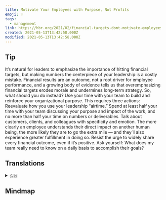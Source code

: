 ```yaml
---
title: Motivate Your Employees with Purpose, Not Profits
emoji: 💡
tags:
  - management
link: https://hbr.org/2021/02/financial-targets-dont-motivate-employees?utm_medium=email&utm_source=newsletter_daily&utm_campaign=mtod_notactsubs
created: 2021-05-13T13:42:58.000Z
modified: 2021-05-13T13:42:58.000Z
---
```


## Tip

It’s natural for leaders to emphasize the importance of hitting financial targets, but making numbers the centerpiece of your leadership is a costly mistake. Financial results are an outcome, not a root driver for employee performance, and a growing body of evidence tells us that overemphasizing financial targets erodes morale and undermines long-term strategy. So, what should you do instead? Use your time with your team to build and reinforce your organizational purpose. This requires three actions:
Reevaluate how you use your leadership “airtime.” Spend at least half your time with your team discussing your purpose and impact of the work, and no more than half your time on numbers or deliverables.
Talk about customers, clients, and colleagues with specificity and emotion. The more clearly an employee understands their direct impact on another human being, the more likely they are to go the extra mile — and they’ll also experience greater fulfillment in doing so.
Resist the urge to widely share every financial outcome, even if it’s positive. Ask yourself: What does my team really need to know on a daily basis to accomplish their goals?

## Translations

<details>
   <summary>🇨🇳</summary>

</details>

## Mindmap

![]()
